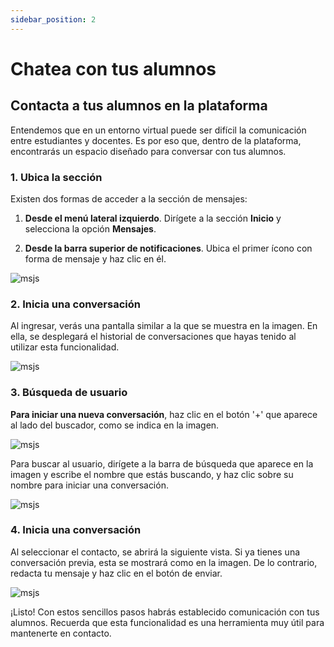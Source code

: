 ```yaml
---
sidebar_position: 2
---
```


# Chatea con tus alumnos

## Contacta a tus alumnos en la plataforma

Entendemos que en un entorno virtual puede ser difícil la comunicación entre estudiantes y docentes. Es por eso 
que, dentro de la plataforma, encontrarás un espacio diseñado para conversar con tus alumnos.

### 1. Ubica la sección

Existen dos formas de acceder a la sección de mensajes:

1. **Desde el menú lateral izquierdo**. Dirígete a la sección **Inicio** y selecciona la opción **Mensajes**.

2. **Desde la barra superior de notificaciones**. Ubica el primer ícono con forma de mensaje y haz clic en él.

![msjs](./img/msjs1.jpg)

### 2. Inicia una conversación

Al ingresar, verás una pantalla similar a la que se muestra en la imagen. En ella, se desplegará el historial 
de conversaciones que hayas tenido al utilizar esta funcionalidad.

![msjs](./img/msjs2.jpg)

### 3. Búsqueda de usuario

**Para iniciar una nueva conversación**, haz clic en el botón '+' que aparece al lado del buscador, como se
indica en la imagen.

![msjs](./img/msjs3.jpg)

Para buscar al usuario, dirígete a la barra de búsqueda que aparece en la imagen y escribe el nombre
que estás buscando, y haz clic sobre su nombre para iniciar una conversación.

![msjs](./img/msjs6.jpg)

### 4. Inicia una conversación

Al seleccionar el contacto, se abrirá la siguiente vista. Si ya tienes una conversación previa, esta se mostrará 
como en la imagen. De lo contrario, redacta tu mensaje y haz clic en el botón de enviar.

![msjs](./img/msjs4.jpg)

¡Listo! Con estos sencillos pasos habrás establecido comunicación con tus alumnos. Recuerda que esta funcionalidad 
es una herramienta muy útil para mantenerte en contacto.